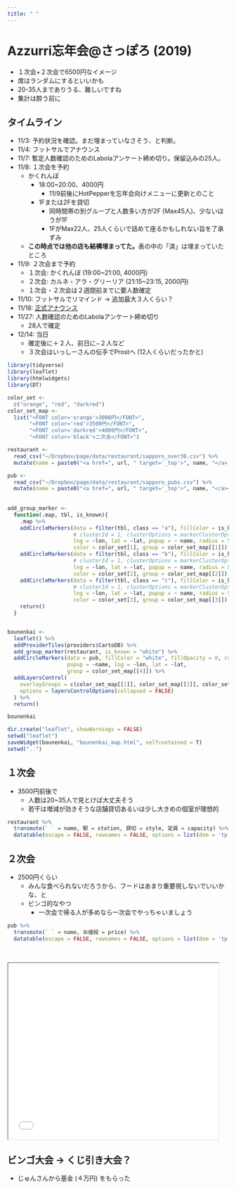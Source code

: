 ```yaml
---
title: " "
---
```


# Azzurri忘年会\@さっぽろ (2019)

- １次会+２次会で6500円なイメージ
- 席はランダムにするといいかも
- 20-35人までありうる、難しいですね
- 集計は酔う前に

## タイムライン

- 11/3: 予約状況を確認。まだ埋まっていなさそう、と判断。
- 11/4: フットサルでアナウンス
- 11/7: 暫定人数確認のためのLabolaアンケート締め切り。保留込みの25人。
- 11/8: １次会を予約
    - かくれんぼ
        - 18:00~20:00、4000円
            - 11/9前後にHotPepperを忘年会向けメニューに更新とのこと
        - 1Fまたは2Fを貸切
            - 同時間帯の別グループと人数多い方が2F (Max45人)、少ないほうが1F
            - 1FがMax22人、25人くらいで詰めて座るかもしれない旨を了承ずみ
    - **この時点では他の店も結構埋まってた。**表の中の「済」は埋まっていたところ
- 11/9: ２次会まで予約
    - １次会: かくれんぼ (19:00~21:00, 4000円)
    - ２次会: カルネ・アラ・グリーリア (21:15~23:15, 2000円)
    - １次会・２次会は２週間前までに要人数確定
- 11/10: フットサルでリマインド → 追加最大３人くらい？
- 11/18: [正式アナウンス](https://labola.jp/team/21360051/schedule/6754888339986529)
- 11/27: 人数確認のためのLabolaアンケート締め切り
    - 28人で確定
- 12/14: 当日
    - 確定後に＋２人、前日に−２人など
    - ３次会はいっしーさんの伝手でProstへ (12人くらいだったかと)


```r
library(tidyverse)
library(leaflet)
library(htmlwidgets)
library(DT)

color_set <-
  c("orange", "red", "darkred")
color_set_map <-
  list("<FONT color='orange'>3000円</FONT>",
       "<FONT color='red'>3500円</FONT>",
       "<FONT color='darkred'>4000円</FONT>",
       "<FONT color='black'>二次会</FONT>")

restaurant <-
  read_csv("~/Dropbox/page/data/restaurant/sapporo_over30.csv") %>%
  mutate(name = paste0("<a href=", url, " target='_top'>", name, "</a> | ", category, "<br>", memo))

pub <-
  read_csv("~/Dropbox/page/data/restaurant/sapporo_pubs.csv") %>%
  mutate(name = paste0("<a href=", url, " target='_top'>", name, "</a><br>", memo))
  
  
add_group_marker <-
  function(.map, tbl, is_known){
    .map %>%
    addCircleMarkers(data = filter(tbl, class == "a"), fillColor = is_known, fillOpacity = .75,
                     # clusterId = 1, clusterOptions = markerClusterOptions(),
                     lng = ~lon, lat = ~lat, popup = ~ name, radius = 5,
                     color = color_set[1], group = color_set_map[[1]]) %>%
    addCircleMarkers(data = filter(tbl, class == "b"), fillColor = is_known, fillOpacity = .75,
                     # clusterId = 1, clusterOptions = markerClusterOptions(),
                     lng = ~lon, lat = ~lat, popup = ~ name, radius = 5,
                     color = color_set[2], group = color_set_map[[2]]) %>%
    addCircleMarkers(data = filter(tbl, class == "c"), fillColor = is_known, fillOpacity = .75,
                     # clusterId = 1, clusterOptions = markerClusterOptions(),
                     lng = ~lon, lat = ~lat, popup = ~ name, radius = 5,
                     color = color_set[3], group = color_set_map[[3]]) %>%
    return()
  }


bounenkai <-
  leaflet() %>%
  addProviderTiles(providers$CartoDB) %>%
  add_group_marker(restaurant, is_known = "white") %>%
  addCircleMarkers(data = pub, fillColor = "white", fillOpacity = 0, radius = 3, color = "black",
                   popup = ~name, lng = ~lon, lat = ~lat,
                   group = color_set_map[[4]]) %>%
  addLayersControl(
    overlayGroups = c(color_set_map[[1]], color_set_map[[2]], color_set_map[[3]], color_set_map[[4]]),
    options = layersControlOptions(collapsed = FALSE)
  ) %>%
  return()

bounenkai

dir.create("leaflet", showWarnings = FALSE)
setwd("leaflet")
saveWidget(bounenkai, "bounenkai_map.html", selfcontained = T)
setwd("..")
```

## １次会

- 3500円前後で
    - 人数は20~35人で見とけば大丈夫そう
    - 若干は増減が効きそうな店舗貸切あるいは少し大きめの個室が理想的

```r
restaurant %>%
  transmute(` ` = name, 駅 = station, 貸切 = style, 定員 = capacity) %>%
  datatable(escape = FALSE, rownames = FALSE, options = list(dom = 'tp'))
```

## ２次会

- 2500円くらい
    - みんな食べられないだろうから、フードはあまり重要視しないでいいかな、と
    - ビンゴ的なやつ
        - 一次会で帰る人が多めなら一次会でやっちゃいましょう

```r
pub %>%
  transmute(` ` = name, お値段 = price) %>%
  datatable(escape = FALSE, rownames = FALSE, options = list(dom = 'tp'))
```

<br>

<iframe seamless src="../leaflet/bounenkai_map/index.html" width="95%" height="400px"></iframe>


## ビンゴ大会 -> くじ引き大会？

- じゅんさんから基金 (４万円) をもらった
